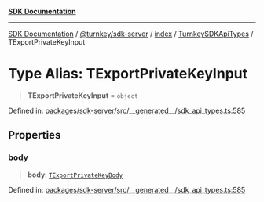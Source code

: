 [**SDK Documentation**](../../../../../../README.mdx)

***

[SDK Documentation](../../../../../../packages.mdx) / [@turnkey/sdk-server](../../../../README.mdx) / [index](../../../README.mdx) / [TurnkeySDKApiTypes](../README.mdx) / TExportPrivateKeyInput

# Type Alias: TExportPrivateKeyInput

> **TExportPrivateKeyInput** = `object`

Defined in: [packages/sdk-server/src/\_\_generated\_\_/sdk\_api\_types.ts:585](https://github.com/tkhq/sdk/blob/078f5423e923fbd1d7fd39440402d7f01d09c3d0/packages/sdk-server/src/__generated__/sdk_api_types.ts#L585)

## Properties

### body

> **body**: [`TExportPrivateKeyBody`](TExportPrivateKeyBody.mdx)

Defined in: [packages/sdk-server/src/\_\_generated\_\_/sdk\_api\_types.ts:585](https://github.com/tkhq/sdk/blob/078f5423e923fbd1d7fd39440402d7f01d09c3d0/packages/sdk-server/src/__generated__/sdk_api_types.ts#L585)
